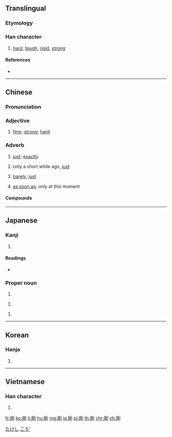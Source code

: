 {{also|刚}}
==Translingual==

===Etymology===
{{Han compound|岡|刀|c1=p|c2=s|t2=knife|ls=psc}}

===Han character===
{{Han char|rn=18|rad=刀|as=08|sn=10|four=72200|canj=BULN|ids=⿰岡刂}}

# [[hard]], [[tough]], [[rigid]], [[strong]]

====References====
* {{Han ref|kx=0141.110|dkj=02042|dj=0320.170|hdz=10344.100|uh=525B|ud=21083|bh=ADE8|bd=44520}}

----

==Chinese==
{{zh-forms|s=刚}}

===Pronunciation===
{{zh-pron
|m=gāng
|c=gong1
|h=pfs=kông
|md=
|mn=kong
|w=
|mc=y
|oc=y
|cat=adj,adv
}}

===Adjective===
{{zh-adj}}

# [[firm]]; [[strong]]; [[hard]]
#: {{zh-usex|他 的 性格 是 剛 與 柔 的 結合。|His character is a combination of strength and kindness.}}

===Adverb===
{{zh-adv}}

# [[just]]; [[exactly]]
#: {{zh-usex|剛好|just, exactly}}
# only a short while ago, [[just]]
#: {{zh-usex|剛才|just now, a moment ago}}
#: {{zh-usex|剛剛|just now, only}}
#: {{zh-usex|他 '''剛''' 回來 。|He has '''just''' come back.}}
# [[barely]], [[just]]
#: {{zh-usex|一 個 月 1000 元 的 工資，'''剛''' 夠 他 吃飯。|He earn 1000 yuan a month, '''barely''' enough for food.}}
# [[as soon as]]; only at this moment
#: {{zh-usex|他 剛 做完 工作，鈴 就 響 了.|The moment he finished his work, bell rang.}}

====Compounds====
{{der3
|{{zh-l|剛愎}}
|{{zh-l|剛愎自用}}
|{{zh-l|剛才}}
|{{zh-l|剛度}}
|{{zh-l|剛剛}}
|{{zh-l|剛果}}
|{{zh-l|剛果紅}}
|{{zh-l|剛好}}
|{{zh-l|剛架}}
|{{zh-l|剛健}}
|{{zh-l|剛勁}}
|{{zh-l|剛烈}}
|{{zh-l|剛毛}}
|{{zh-l|剛氣}}
|{{zh-l|剛強}}
|{{zh-l|剛巧}}
|{{zh-l|剛韌}}
|{{zh-l|剛柔相濟}}
|{{zh-l|剛砂}}
|{{zh-l|剛石}}
|{{zh-l|剛體}}
|{{zh-l|剛性}}
|{{zh-l|剛一}}
|{{zh-l|剛毅}}
|{{zh-l|剛硬}}
|{{zh-l|剛勇}}
|{{zh-l|剛玉}}
|{{zh-l|剛正}}
|{{zh-l|剛直}}
}}

----

==Japanese==

===Kanji===
{{ja-kanji|grade=c|rs=刀08}}

# {{defn|lang=ja|sort=刀08}}

====Readings====
* {{ja-readings|goon=[[こう]] (kō)|kanon=[[こう]] (kō)|kanyoon=[[ごう]] (gō)|kun=[[つよい]] (tsuyoi), [[こわい]] (kowai)}}

===Proper noun===
{{ja-pos|proper|たけし}}

# {{given name|male|lang=ja}}

{{ja-pos|proper|つよし}}

# {{given name|male|lang=ja}}

{{ja-pos|proper|ごう}}

# {{given name|male|lang=ja}}

[[Category:Japanese male given names|たけし]]
[[Category:Japanese male given names|こう']]

----

==Korean==

===Hanja===
{{ko-hanja|hangeul=강|rv=gang|mr=kang}}

# {{defn|lang=ko|sort=刀08}}

----

==Vietnamese==

===Han character===
{{vi-hantu|[[cương]], [[cang]]|rs=刀08}}

# {{defn|lang=vi|sort=刀08}}

[[fr:剛]]
[[ko:剛]]
[[li:剛]]
[[hu:剛]]
[[mg:剛]]
[[ja:剛]]
[[pl:剛]]
[[th:剛]]
[[chr:剛]]
[[zh:剛]]